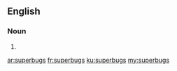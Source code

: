 ==English==

===Noun===
{{head|en|noun plural form}}

# {{plural of|superbug|lang=en}}

[[ar:superbugs]]
[[fr:superbugs]]
[[ku:superbugs]]
[[my:superbugs]]